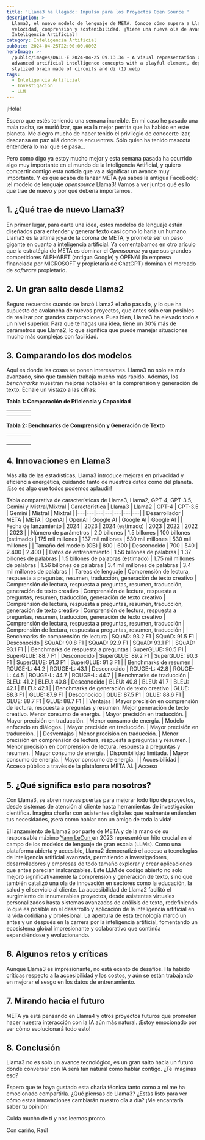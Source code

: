 ```yaml
---
title: 'Llama3 ha llegado: Impulso para los Proyectos Open Source '
description: >-
  Llama3, el nuevo modelo de lenguaje de META. Conoce cómo supera a Llama2 en
  velocidad, comprensión y sostenibilidad. ¡Viene una nueva ola de avances en
  Inteligencia Artificial!
category: Inteligencia Artificial
pubDate: 2024-04-25T22:00:00.000Z
heroImage: >-
  /public/images/DALL·E 2024-04-25 09.13.34 - A visual representation combining
  advanced artificial intelligence concepts with a playful element, depicting a
  stylized brain made of circuits and di (1).webp
tags:
  - Inteligencia Artificial
  - Investigación
  - LLM
---
```


¡Hola!

Espero que estés teniendo una semana increíble. En mi caso he pasado una mala racha, se murió Izar, que era la mejor perrita que ha habido en este planeta. Me alegro mucho de haber tenido el privilegio de conocerte Izar, descansa en paz allá donde te encuentres. Sólo quien ha tenido mascota entenderá lo mal que se pasa...

Pero como digo ya estoy mucho mejor y esta semana pasada ha ocurrido algo muy importante en el mundo de la Inteligencia Artificial, y quiero compartir contigo esta noticia que va a significar un avance muy importante. Y es que acaba de lanzar META (ya sabes la antigua FaceBook): ¡el modelo de lenguaje *opensource* Llama3! Vamos a ver juntos qué es lo que trae de nuevo y por qué debería importarnos.

## **1. ¿Qué trae de nuevo Llama3?**

En primer lugar, para darte una idea, estos modelos de lenguaje están diseñados para entender y generar texto casi como lo haría un humano. Llama3 es la última joya de la corona de META, y promete ser un paso gigante en cuanto a inteligencia artificial. Ya comentabamos en otro arículo que la estratégia de META es dominar el *Opensource* ya que sus grandes competidores ALPHABET (antigua Google) y OPENAI (la empresa financiada por MICROSOFT y propietaria de ChatGPT) dominan el mercado de *software* propietario.

## **2. Un gran salto desde Llama2**

Seguro recuerdas cuando se lanzó Llama2 el año pasado, y lo que ha supuesto de avalancha de nuevos proyectos, que antes sólo eran posibles de realizar por grandes corporaciones. Pues bien, Llama3 ha elevado todo a un nivel superior. Para que te hagas una idea, tiene un 30% más de parámetros que Llama2, lo que significa que puede manejar situaciones mucho más complejas con facilidad.

## **3. Comparando los dos modelos**

Aquí es donde las cosas se ponen interesantes. Llama3 no solo es más avanzado, sino que también trabaja mucho más rápido. Además, los *benchmarks* muestran mejoras notables en la comprensión y generación de texto. Échale un vistazo a las cifras:

**Tabla 1: Comparación de Eficiencia y Capacidad**

|   |   |   |   |
| - | - | - | - |
|   |   |   |   |
|   |   |   |   |

**Tabla 2: Benchmarks de Comprensión y Generación de Texto**

|   |   |   |   |
| - | - | - | - |
|   |   |   |   |
|   |   |   |   |
|   |   |   |   |
|   |   |   |   |

## **4. Innovaciones en Llama3**

Más allá de las estadísticas, Llama3 introduce mejoras en privacidad y eficiencia energética, cuidando tanto de nuestros datos como del planeta. ¡Eso es algo que todos podemos aplaudir!

Tabla comparativa de características de Llama3, Llama2, GPT-4, GPT-3.5, Gemini y Mistral/Mixtral
\| Característica | Llama3 | Llama2 | GPT-4 | GPT-3.5 | Gemini | Mistral | Mixtral |
\|---|---|---|---|---|---|---|
\| Desarrollador | META | META | OpenAI | OpenAI | Google AI | Google AI | Google AI |
\| Fecha de lanzamiento | 2024 | 2023 | 2024 (estimado) | 2023 | 2022 | 2022 | 2023 |
\| Número de parámetros | 2.0 billones | 1.5 billones | 100 billones (estimado) | 175 mil millones | 137 mil millones | 530 mil millones | 530 mil millones |
\| Tamaño del modelo (GB) | 800 | 600 | Desconocido | 700 | 540 | 2.400 | 2.400 |
\| Datos de entrenamiento | 1.56 billones de palabras | 1.37 billones de palabras | 1.5 billones de palabras (estimado) | 1.75 mil millones de palabras | 1.56 billones de palabras | 3.4 mil millones de palabras | 3.4 mil millones de palabras |
\| Tareas de lenguaje | Comprensión de lectura, respuesta a preguntas, resumen, traducción, generación de texto creativo | Comprensión de lectura, respuesta a preguntas, resumen, traducción, generación de texto creativo | Comprensión de lectura, respuesta a preguntas, resumen, traducción, generación de texto creativo | Comprensión de lectura, respuesta a preguntas, resumen, traducción, generación de texto creativo | Comprensión de lectura, respuesta a preguntas, resumen, traducción, generación de texto creativo | Comprensión de lectura, respuesta a preguntas, resumen, traducción | Comprensión de lectura, respuesta a preguntas, resumen, traducción |
\| Benchmarks de comprensión de lectura | SQuAD: 93.2 F1 | SQuAD: 91.5 F1 | Desconocido | SQuAD: 90.8 F1 | SQuAD: 92.9 F1 | SQuAD: 93.1 F1 | SQuAD: 93.1 F1 |
\| Benchmarks de respuesta a preguntas | SuperGLUE: 90.5 F1 | SuperGLUE: 88.7 F1 | Desconocido | SuperGLUE: 89.2 F1 | SuperGLUE: 90.3 F1 | SuperGLUE: 91.3 F1 | SuperGLUE: 91.3 F1 |
\| Benchmarks de resumen | ROUGE-L: 44.2 | ROUGE-L: 43.1 | Desconocido | ROUGE-L: 42.8 | ROUGE-L: 44.5 | ROUGE-L: 44.7 | ROUGE-L: 44.7 |
\| Benchmarks de traducción | BLEU: 41.2 | BLEU: 40.8 | Desconocido | BLEU: 40.8 | BLEU: 41.7 | BLEU: 42.1 | BLEU: 42.1 |
\| Benchmarks de generación de texto creativo | GLUE: 88.3 F1 | GLUE: 87.9 F1 | Desconocido | GLUE: 87.5 F1 | GLUE: 88.6 F1 | GLUE: 88.7 F1 | GLUE: 88.7 F1 |
\| Ventajas | Mayor precisión en comprensión de lectura, respuesta a preguntas y resumen. Mejor generación de texto creativo. Menor consumo de energía. | Mayor precisión en traducción. | Mayor precisión en traducción. | Menor consumo de energía. | Modelo enfocado en diálogos. | Mayor precisión en traducción. | Mayor precisión en traducción. |
\| Desventajas | Menor precisión en traducción. | Menor precisión en comprensión de lectura, respuesta a preguntas y resumen. | Menor precisión en comprensión de lectura, respuesta a preguntas y resumen. | Mayor consumo de energía. | Disponibilidad limitada. | Mayor consumo de energía. | Mayor consumo de energía. |
\| Accesibilidad | Acceso público a través de la plataforma META AI. | Acceso

## **5. ¿Qué significa esto para nosotros?**

Con Llama3, se abren nuevas puertas para mejorar todo tipo de proyectos, desde sistemas de atención al cliente hasta herramientas de investigación científica. Imagina charlar con asistentes digitales que realmente entienden tus necesidades, ¡será como hablar con un amigo de toda la vida!

El lanzamiento de Llama2 por parte de META y de la mano de su responsable máximo [Yann LeCun ](https://es.wikipedia.org/wiki/Yann_LeCun "Yann LeCun")en 2023 representó un hito crucial en el campo de los modelos de lenguaje de gran escala (LLMs). Como una plataforma abierta y accesible, Llama2 democratizó el acceso a tecnologías de inteligencia artificial avanzada, permitiendo a investigadores, desarrolladores y empresas de todo tamaño explorar y crear aplicaciones que antes parecían inalcanzables. Este LLM de código abierto no solo mejoró significativamente la comprensión y generación de texto, sino que también catalizó una ola de innovación en sectores como la educación, la salud y el servicio al cliente. La accesibilidad de Llama2 facilitó el surgimiento de innumerables proyectos, desde asistentes virtuales personalizados hasta sistemas avanzados de análisis de texto, redefiniendo lo que es posible en el desarrollo y aplicación de la inteligencia artificial en la vida cotidiana y profesional. La apertura de esta tecnología marcó un antes y un después en la carrera por la inteligencia artificial, fomentando un ecosistema global impresionante y colaborativo que continúa expandiéndose y evolucionando.

## **6. Algunos retos y críticas**

Aunque Llama3 es impresionante, no está exento de desafíos. Ha habido críticas respecto a la accesibilidad y los costos, y aún se están trabajando en mejorar el sesgo en los datos de entrenamiento.

## **7. Mirando hacia el futuro**

META ya está pensando en Llama4 y otros proyectos futuros que prometen hacer nuestra interacción con la IA aún más natural. ¡Estoy emocionado por ver cómo evolucionará todo esto!

## **8. Conclusión**

Llama3 no es solo un avance tecnológico, es un gran salto hacia un futuro donde conversar con IA será tan natural como hablar contigo. ¿Te imaginas eso?

Espero que te haya gustado esta charla técnica tanto como a mí me ha emocionado compartirla. ¿Qué piensas de Llama3? ¿Estás listo para ver cómo estas innovaciones cambiarán nuestro día a día? ¡Me encantaría saber tu opinión!

Cuida mucho de ti y nos leemos pronto.

Con cariño, Raúl
